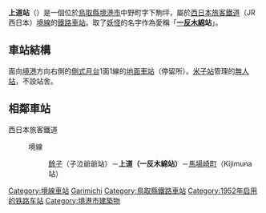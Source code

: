 {{NoteTA|1 = zh:上道站; zh-cn:上道站; zh-tw:上道車站; zh-hk:上道站; }}
{{日本車站資訊
|公司色      = #0072bc
|文字色    = 
|站名      = 上道站
|圖片      = Agarimichi20080119.JPG
|pxl      = 
|圖片說明  = 月台（攝於2008年）
|日文原名  = 上道
|平假名  = あがりみち
|羅馬拼音  = Agarimichi
|副站名    = 一反木綿站
|電報略號  = アミ
|所在地    = [[鳥取縣|鳥取縣]][[境港市|境港市]]中野町字下駒坪1643
|座標      = {{coord|35|31|53.31|N|133|13|50.0|E|type:railwaystation_region:JP-31|display=inline,title}}
|車站構造    = [[地面車站|地面車站]]
|月台配置    = 1面1線
|啟用年月日= 1952年（[[昭和|昭和]]27年）7月1日
|廢站年月日= 
|乘客人數  = 
|上下車人次  = 
|統計年度  = 
|停站路線數= 
|轉車      = 
|備註      = [[無人站|無人站]]（乘車站證明書發行機 有）
|全寬備註  = 
|adjacent = {{Adjacent stations|system=西日本旅客鐵道|line=SC|left=餘子|right=馬場崎町|note-left=1.3km|note-mid=距離[[米子站|米子]]16.3km|note-right=0.9km}}
}}
'''上道站'''（{{jpn|j=上道駅|hg=あがりみちえき|rm=Agarimichi eki|f=y}}）是一個位於[[鳥取縣|鳥取縣]][[境港市|境港市]]中野町字下駒坪，屬於[[西日本旅客鐵道|西日本旅客鐵道]]（JR西日本）[[境線|境線]]的[[鐵路車站|鐵路車站]]。取了[[妖怪|妖怪]]的名字作為愛稱「'''[[一反木綿|一反木綿]]站'''」。
== 車站結構 ==
面向[[境港站|境港]]方向右側的[[側式月台|側式月台]]1面1線的[[地面車站|地面車站]]（停留所）。[[米子站|米子站]]管理的[[無人站|無人站]]，不設站舍。
== 相鄰車站 ==
; 西日本旅客鐵道
: {{JR西路線記号|S|C}} 境線
:: [[餘子站|餘子]]（子泣爺爺站）－'''上道（一反木綿站）'''－[[馬場崎町站|馬場崎町]]（Kijimuna站）

{{Japan-rail-stub}}
{{境線}}
{{DEFAULTSORT:Agarimichi Eki}}
[[Category:境線車站|Category:境線車站]]
[[Category:日本鐵路車站_A|Garimichi]]
[[Category:鳥取縣鐵路車站|Category:鳥取縣鐵路車站]]
[[Category:1952年启用的铁路车站|Category:1952年启用的铁路车站]]
[[Category:境港市建築物|Category:境港市建築物]]